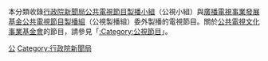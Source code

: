 本分類收錄[[行政院新聞局|行政院新聞局]][[公共電視節目製播小組|公共電視節目製播小組]]（公視小組）與[[廣播電視事業發展基金|廣播電視事業發展基金]][[公共電視節目製播組|公共電視節目製播組]]（公視製播組）委外製播的電視節目。關於[[公共電視文化事業基金會|公共電視文化事業基金會]]的節目，請參見「[[:Category:公視節目|:Category:公視節目]]」。

[[Category:台湾电视节目|公]]
[[Category:行政院新聞局|Category:行政院新聞局]]